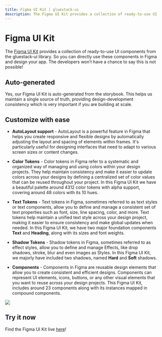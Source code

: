 ```yaml
---
title: Figma UI Kit | gluestack-ui
description: The Figma UI Kit provides a collection of ready-to-use UI components from the gluestack-ui library.
---
```



<Meta title="ui/Home/overview/Figma UI Kit" />

# Figma UI Kit

The [Figma UI Kit](https://www.figma.com/@gluestack) provides a collection of ready-to-use UI components from the gluestack-ui library. So you can directly use these components in Figma and design your app. The developers won’t have a chance to say this is not possible!

## Auto-generated

Yes, our Figma UI Kit is auto-generated from the storybook. This helps us maintain a single source of truth, providing design-development consistency which is very important if you are building at scale.

## Customize with ease

- **AutoLayout support** - AutoLayout is a powerful feature in Figma that helps you create responsive and flexible designs by automatically adjusting the layout and spacing of elements within frames. It's particularly useful for designing interfaces that need to adapt to various screen sizes or content changes.

- **Color Tokens** - Color tokens in Figma refer to a systematic and organized way of managing and using colors within your design projects. They help maintain consistency and make it easier to update colors across your designs by defining a centralized set of color values that can be reused throughout your project. In this Figma UI Kit we have a beautiful palette around 4312 color tokens with alpha support, covering around 48 colors with its 10 hues.

- **Text Tokens** - Text tokens in Figma, sometimes referred to as text styles or text components, allow you to define and manage a consistent set of text properties such as font, size, line spacing, color, and more. Text tokens help maintain a unified text style across your design project, making it easier to ensure consistency and make global updates when needed. In this Figma UI Kit, we have two major foundation components **Text** and **Heading**, along with its sizes and font weights.

- **Shadow Tokens** - Shadow tokens in Figma, sometimes referred to as effect styles, allow you to define and manage Effects, like drop shadows, stroke, blur and even images as Styles. In this Figma UI Kit, we majorly have included two shadows, named **Hard** and **Soft** shadows.

- **Components** - Components in Figma are reusable design elements that allow you to create consistent and efficient designs. Components can represent UI elements, icons, buttons, or any other visual elements that you want to reuse across your design projects. This Figma UI Kit, includes around 23 components along with its instances mapped in compound components.

<img src="/images/figma-ui-kit-desktop.svg" />

## Try it now

Find the Figma UI Kit live [here](https://www.figma.com/community/file/1284424195134275844/gluestack-ui-v0-1-design-kit-auto-generated)!

